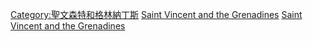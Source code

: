 {{Commons category|Culture of Saint Vincent and the Grenadines}}

[[Category:聖文森特和格林納丁斯|Category:聖文森特和格林納丁斯]]
[[Category:加勒比地區各國文化|Saint Vincent and the Grenadines]]
[[Category:北美洲各国文化|Saint Vincent and the Grenadines]]